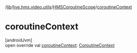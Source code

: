 /[lib](/api-reference/android/v2/home/content)/[live.hms.video.utils](../index)/[HMSCoroutineScope](index)/[coroutineContext](coroutine-context)

# coroutineContext

[androidJvm]\
open override val [coroutineContext](coroutine-context): [CoroutineContext](https://kotlinlang.org/api/latest/jvm/stdlib/kotlin.coroutines/-coroutine-context/index.html)
